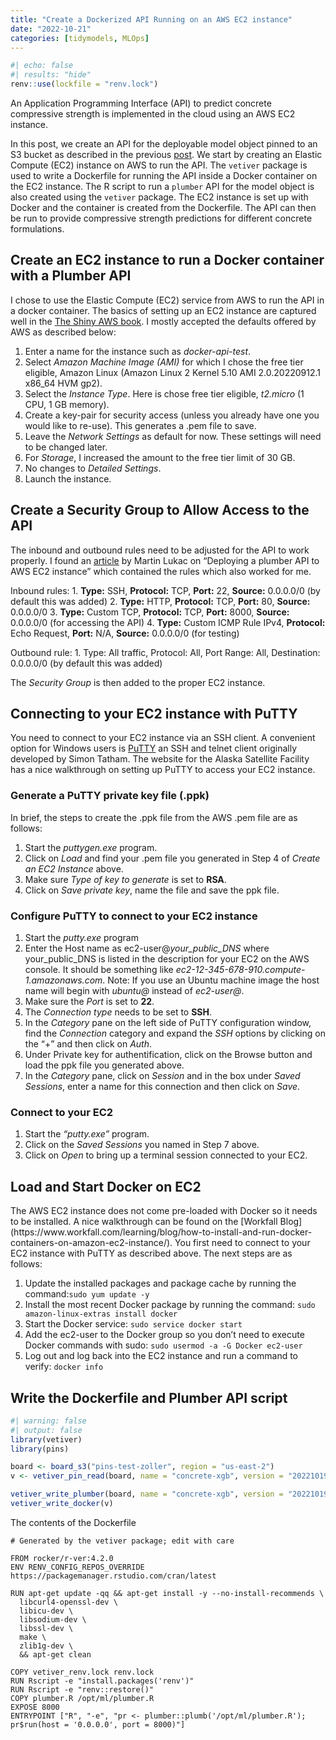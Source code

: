 ```yaml
---
title: "Create a Dockerized API Running on an AWS EC2 instance"
date: "2022-10-21"
categories: [tidymodels, MLOps]
---
```

```r
#| echo: false
#| results: "hide"
renv::use(lockfile = "renv.lock")
```

An Application Programming Interface (API) to predict concrete compressive strength is implemented in the cloud using an AWS EC2 instance.

In this post, we create an API for the deployable model object pinned to an S3 bucket as described in the previous [post](https://datadavidz.github.io/posts/2022-10-14_ConcreteS3/2022-10-14_ConcreteS3.html).  We start by creating an Elastic Compute (EC2) instance on AWS to run the API.  The ```vetiver``` package is used to write a Dockerfile for running the API inside a Docker container on the EC2 instance.  The R script to run a ```plumber``` API for the model object is also created using the ```vetiver``` package.  The EC2 instance is set up with Docker and the container is created from the Dockerfile.  The API can then be run to provide compressive strength predictions for different concrete formulations.

## Create an EC2 instance to run a Docker container with a Plumber API

I chose to use the Elastic Compute (EC2) service from AWS to run the API in a docker container.  The basics of setting up an EC2 instance are captured well in the [The Shiny AWS book](https://business-science.github.io/shiny-production-with-aws-book/aws-ec2-server-setup.html).  I mostly accepted the defaults offered by AWS as described below:

1. Enter a name for the instance such as *docker-api-test*.
2. Select *Amazon Machine Image (AMI)* for which I chose the free tier eligible, Amazon Linux (Amazon Linux 2 Kernel 5.10 AMI 2.0.20220912.1 x86_64 HVM gp2).
3. Select the *Instance Type*.  Here is chose free tier eligible, *t2.micro* (1 CPU, 1 GB memory).
4. Create a key-pair for security access (unless you already have one you would like to re-use). This generates a .pem file to save.
5. Leave the *Network Settings* as default for now. These settings will need to be changed later.
6. For *Storage*, I increased the amount to the free tier limit of 30 GB.
7. No changes to *Detailed Settings*.
8. Launch the instance.

## Create a Security Group to Allow Access to the API

The inbound and outbound rules need to be adjusted for the API to work properly.  I found an [article](https://mblukac.github.io/posts/2021/05/plumber_AWSEC2/) by Martin Lukac on "Deploying a plumber API to AWS EC2 instance" which contained the rules which also worked for me.

Inbound rules:
1. **Type:** SSH, **Protocol:** TCP, **Port:** 22, **Source:** 0.0.0.0/0 (by default this was added)
2. **Type:** HTTP, **Protocol:** TCP, **Port:** 80, **Source:** 0.0.0.0/0
3. **Type:** Custom TCP, **Protocol:** TCP, **Port:** 8000, **Source:** 0.0.0.0/0 (for accessing the API)
4. **Type:** Custom ICMP Rule IPv4, **Protocol:** Echo Request, **Port:** N/A, **Source:** 0.0.0.0/0 (for testing)

Outbound rule:
1. Type: All traffic, Protocol: All, Port Range: All, Destination: 0.0.0.0/0 (by default this was added)

The *Security Group* is then added to the proper EC2 instance.

## Connecting to your EC2 instance with PuTTY

You need to connect to your EC2 instance via an SSH client.  A convenient option for Windows users is [PuTTY](https://www.putty.org/) an SSH and telnet client originally developed by Simon Tatham. The website for the Alaska Satellite Facility has a nice walkthrough on setting up PuTTY to access your EC2 instance.

### Generate a PuTTY private key file (.ppk)
In brief, the steps to create the .ppk file from the AWS .pem file are as follows:

1. Start the *puttygen.exe* program.
2. Click on *Load* and find your .pem file you generated in Step 4 of *Create an EC2 Instance* above.
3. Make sure *Type of key to generate* is set to **RSA**.
4. Click on *Save private key*, name the file and save the ppk file.

### Configure PuTTY to connect to your EC2 instance

1. Start the *putty.exe* program
2. Enter the Host name as ec2-user@*your_public_DNS* where your_public_DNS is listed in the description for your EC2 on the AWS console.  It should be something like *ec2-12-345-678-910.compute-1.amazonaws.com*.  Note: If you use an Ubuntu machine image the host name will begin with *ubuntu@* instead of *ec2-user@*.
3. Make sure the *Port* is set to **22**.
4. The *Connection type* needs to be set to **SSH**.
5. In the *Category* pane on the left side of PuTTY configuration window, find the *Connection* category and expand the *SSH* options by clicking on the "+" and then click on *Auth*.
6. Under Private key for authentification, click on the Browse button and load the ppk file you generated above.
7. In the *Category* pane, click on *Session* and in the box under *Saved Sessions*, enter a name for this connection and then click on *Save*.

### Connect to your EC2
1. Start the *"putty.exe"* program.
2. Click on the *Saved Sessions* you named in Step 7 above.
3. Click on *Open* to bring up a terminal session connected to your EC2.

## Load and Start Docker on EC2

The AWS EC2 instance does not come pre-loaded with Docker so it needs to be installed.  A nice walkthrough can be found on the [Workfall Blog] (https://www.workfall.com/learning/blog/how-to-install-and-run-docker-containers-on-amazon-ec2-instance/).  You first need to connect to your EC2 instance with PuTTY as described above.  The next steps are as follows:

1. Update the installed packages and package cache by running the command:```sudo yum update -y```
2. Install the most recent Docker package by running the command: ```sudo amazon-linux-extras install docker```
3. Start the Docker service: ```sudo service docker start```
4. Add the ec2-user to the Docker group so you don't need to execute Docker commands with sudo: ```sudo usermod -a -G Docker ec2-user```
5. Log out and log back into the EC2 instance and run a command to verify: ```docker info```

## Write the Dockerfile and Plumber API script

```r
#| warning: false
#| output: false
library(vetiver)
library(pins)

board <- board_s3("pins-test-zoller", region = "us-east-2")
v <- vetiver_pin_read(board, name = "concrete-xgb", version = "20221019T191525Z-b1278")

vetiver_write_plumber(board, name = "concrete-xgb", version = "20221019T191525Z-b1278", rsconnect = FALSE)
vetiver_write_docker(v)
```
The contents of the Dockerfile
```
# Generated by the vetiver package; edit with care

FROM rocker/r-ver:4.2.0
ENV RENV_CONFIG_REPOS_OVERRIDE https://packagemanager.rstudio.com/cran/latest

RUN apt-get update -qq && apt-get install -y --no-install-recommends \
  libcurl4-openssl-dev \
  libicu-dev \
  libsodium-dev \
  libssl-dev \
  make \
  zlib1g-dev \
  && apt-get clean

COPY vetiver_renv.lock renv.lock
RUN Rscript -e "install.packages('renv')"
RUN Rscript -e "renv::restore()"
COPY plumber.R /opt/ml/plumber.R
EXPOSE 8000
ENTRYPOINT ["R", "-e", "pr <- plumber::plumb('/opt/ml/plumber.R'); pr$run(host = '0.0.0.0', port = 8000)"]
```





